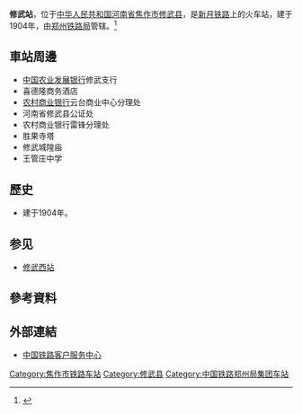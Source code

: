 {{Expand|time=2016-09-13T12:21:00+00:00}}
{{Infobox China railway station
|车站名称 =修武站
|图片 = 
|图片介绍 = 
|其他名称 = 
|车站拼音 = Xiuwu
|英文名称 = Xiuwu Railway Station
|电报码 = XWF
|拼音码 = XWU
|车站代码 = 38387<ref>{{cite book|title=中华人民共和国铁路车站代码（GB/T 10302-2010）|publisher=中国标准出版社|year=2010|isbn=155066140495|ignore-isbn-error=true|pages=42}}</ref>
|开通运营 =
|车站位置 = [[河南省|河南省]][[焦作市|焦作市]][[修武县|修武县]]
|坐标 = 
|归属 = [[郑州铁路局|郑州铁路局]]
|线路 = [[新月铁路|新月铁路]]
|车站等级 = [[三等站_(中铁)|三等站]]
|使用状态 = 
|月台数目 = 
|股道数目 = 
}}
'''修武站'''，位于[[中华人民共和国|中华人民共和国]][[河南省|河南省]][[焦作市|焦作市]][[修武县|修武县]]，是[[新月铁路|新月铁路]]上的火车站，建于1904年，由[[郑州铁路局|郑州铁路局]]管辖。<ref>{{Cite web |url=http://search.huochepiao.com/huochezhan/jieshao/2190.htm |title=修武火车站介绍 |accessdate=2016-09-13 |archive-date=2016-08-01 |archive-url=https://web.archive.org/web/20160801053156/http://search.huochepiao.com/huochezhan/jieshao/2190.htm |dead-url=no }}</ref>
==車站周邊==
* [[中国农业发展银行|中国农业发展银行]]修武支行
* 喜德隆商务酒店
* [[农村商业银行|农村商业银行]]云台商业中心分理处
* 河南省修武县公证处
* 农村商业银行雷锋分理处
* 胜果寺塔
* 修武城隍庙
* 王管庄中学

==歷史==
* 建于1904年。

== 参见 ==
*[[修武西站|修武西站]]

==參考資料==
{{reflist}}

==外部連結==
* [http://www.12306.cn/mormhweb/ 中国铁路客户服务中心]{{Wayback|url=http://www.12306.cn/mormhweb/ |date=20180205163941 }}

{{China-rail-stub}}
{{新月铁路}}
[[Category:焦作市铁路车站|Category:焦作市铁路车站]]
[[Category:修武县|Category:修武县]]
[[Category:中国铁路郑州局集团车站|Category:中国铁路郑州局集团车站]]
